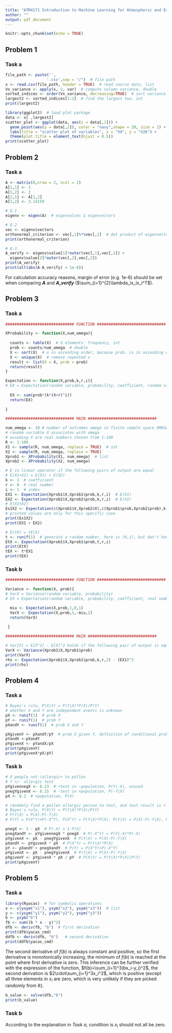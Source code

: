 ---
title: "ATM4171 Introduction to Machine Learning for Atmospheric and Earth System"
author: ""
output: pdf_document
---
```{r setup, include = FALSE}
knitr::opts_chunk$set(echo = TRUE)
```

## Problem 1  
### Task a

```{r eval = TRUE, prompt = FALSE, comment = '', fig.width = 5, fig.height = 3,fig.align='center'}  

file_path <- paste('',
                  '.csv',sep = "/")  # file path
x <- read.csv(file_path, header = TRUE)  # read source data, list
Vx_variance <- apply(x, 2, var)  # compute column variance, double
sorted_indices <- order(Vx_variance, decreasing=TRUE)  # sort variance in descending order
largest2 <- sorted_indices[1:2]  # find the largest two, int
print(largest2)

library(ggplot2)  # load plot package
data <- x[ ,largest2] 
scatter_plot <- ggplot(data, aes(x = data[,1])) + 
  geom_point(aes(y = data[,2]), color = "navy",shape = 20, size = 1) +
  labs(title = "scatter plot of variables", x = "V4", y = "V26") +
  theme(plot.title = element_text(hjust = 0.5)) 
print(scatter_plot)

```
\newpage

## Problem 2
### Task a

```{r eval = TRUE, prompt = FALSE, comment = ''}  

A <- matrix(0,nrow = 2, ncol = 2)
A[1,1] <- 1
A[1,2] <- 2
A[2,1] <- A[1,2]
A[2,2] <- 3.14159

# Q.1
eigenv <- eigen(A)  # eigenvalues & eigenvectors

# Q.2
vec <- eigenv$vectors
orthonormal_criterion <- vec[,1]%*%vec[,2]  # dot product of eigenvectors
print(orthonormal_criterion)  

# Q.3
A_verify <- eigenv$value[1]*outer(vec[,1],vec[,1]) +
  eigenv$value[2]*outer(vec[,2],vec[,2])
print(A_verify)
print(all(abs(A-A_verify) < 1e-6))

```

For calculation accuracy reasons, margin of error (e.g. 1e-6) should be set when comparing ***A*** and ***A_verify*** ($\sum_{i=1}^{2}\lambda_ix_ix_i^T$).

\newpage

## Problem 3
### Task a

```{r eval = TRUE, prompt = FALSE, comment = ''} 

############################## FUNCTION ############################## 

XProbability <- function(X,num_omega){
  
  counts <- table(X)  # X elements' frequency, int
  prob <- counts/num_omega  # double
  X <- sort(X)  # x in ascending order, because prob. is in ascending order
  X <- unique(X)  # remove repeated x
  result <- list(X = X, prob = prob)
  return(result)  
}

Expectation <- function(X,prob,k,r,i){
# EX = Expectation(random variable, probability, coefficient, random value, index)
  
  EX <- sum(prob*(k*(X+r)^i))
  return(EX)
  
}

############################## MAIN ############################## 

num_omega <- 10 # number of outcomes omega in finite sample space OMEGA
# random variable X associates with omega
# assuming X are real numbers chosen from 1:100
R <- 1:100
X1 <- sample(R, num_omega, replace = TRUE)  # int
X2 <- sample(R, num_omega, replace = TRUE)
Xprob1 <- XProbability(X1, num_omega)  # list
Xprob2 <- XProbability(X2, num_omega)

# E is linear operator if the following pairs of output are equal
# E(X1+X2) = E(X1) + E(X2)
k <- 1  # coefficient
r <- 0  # real number  
i <- 1  # index
EX1 <- Expectation(Xprob1$X,Xprob1$prob,k,r,i)  # E(X1)
EX2 <- Expectation(Xprob2$X,Xprob2$prob,k,r,i)  # E(X2)
# E(X1+X2)
Ex1X2 <- Expectation(c(Xprob1$X,Xprob2$X),c(Xprob1$prob,Xprob2$prob),k,r,i)  
# printed values are only for this specific case
print(Ex1X2)  
print(EX1 + EX2)  

# E(tX) = tE(X)
t <- runif(1)  # generate a random number, here is (0,1), but don't have to
EtX <- Expectation(Xprob1$X,Xprob1$prob,t,r,i)
print(EtX)  
tEX <- t*EX1
print(tEX)  

```

### Task b

```{r eval = TRUE, prompt = FALSE, comment = ''}

############################## FUNCTION ############################## 

Variance <- function(X, prob){
# VarX = Variance(random variable, probability)
# EX = Expectation(random variable, probability, coefficient, real number, index)  

  miu <- Expectation(X,prob,1,0,1)
  VarX <- Expectation(X,prob,1,-miu,2)
  return(VarX)
  
 }

############################## MAIN ############################## 

# Var[X] = E[X^2] - E[X]^2 holds if the following pair of output is equal
VarX <- Variance(Xprob1$X,Xprob1$prob)
print(VarX)
rhs <- Expectation(Xprob1$X,Xprob1$prob,k,r,2) - (EX1)^2  
print(rhs) 

```
\newpage

## Problem 4
### Task a

```{r eval = TRUE, prompt = FALSE, comment = ''}

# Bayes's rule, P(X|Y) = P(Y|X)*P(X)/P(Y)
# whether X and Y are independent events is unknown
pX <- runif(1)  # prob X
pY <- runif(1)  # prob Y
pXandY <- runif(1)  # prob X and Y

pXgivenY <- pXandY/pY  # prob X given Y, definition of conditional probability
pYandX <-pXandY
pYgivenX <- pYandX/pX
print(pXgivenY)
print(pYgivenX*pX/pY)

```

### Task b

```{r eval = TRUE, prompt = FALSE, comment = ''}

# X people not-/allergic+ to pollen
# Y +/- allergic test
pYgivennegX <- 0.23  # +test in -population, P(Y|-X), unused
pnegYgivenX <- 0.15  # -test in +population, P(-Y|X)
pX <- 0.2  # +population, P(X)

# randomly find a pollen allergic person to test, and test result is + (known), P(X|Y)
# Bayes's rule, P(X|Y) = P(Y|X)*P(X)/P(Y)
# P(Y|X) = P(X)-P(-Y|X)
# P(Y) = P(X^Y)+P(-X^Y), P(X^Y) = P(Y|X)*P(X), P(Y|X) = P(X)-P(-Y|X), P(-X^Y) = P(Y|-X)*P(-X), P(-X) = 1-P(X)

pnegX <- 1 - pX  # P(-X) = 1-P(X)
pnegXandY <- pYgivennegX * pnegX  # P(-X^Y) = P(Y|-X)*P(-X) 
pYgivenX <- pX - pnegYgivenX  # P(Y|X) = P(X)-P(-Y|X)
pXandY <- pYgivenX * pX  # P(X^Y) = P(Y|X)*P(X)
pY <- pXandY + pnegXandY  # P(Y) = P(X^Y)+P(-X^Y)
pYgivenX <- pX - pnegYgivenX  # P(Y|X) = P(X)-P(-Y|X)
pXgivenY <- pYgivenX * pX / pY  # P(X|Y) = P(Y|X)*P(X)/P(Y)
print(pXgivenY)

```
\newpage

## Problem 5
### Task a

```{r eval = TRUE, prompt = FALSE, comment = ''}

library(Ryacas)  # for symbolic operations
x <- c(ysym("x1"), ysym("x2"), ysym("x3"))  # list
y <- c(ysym("y1"), ysym("y2"), ysym("y3"))
b <- ysym("b")  
fb <- sum((b * x - y)^2)  
dfb <- deriv(fb, "b")  # first derivation
print(dfb$yacas_cmd)
ddfb <- deriv(dfb, "b")   # second derivation
print(ddfb$yacas_cmd)

```

The second derivative of $f(b)$ is always constant and positive, so the first derivative is monotonically increasing, the minimum of $f(b)$ is reached at the point where first derivative is zero. This inference can be further verified with the expression of the function, $f(b)=\sum_{i=1}^3(bx_i-y_i)^2$, the second derivation is $2\cdot\sum_{i=1}^3x_i^2$, which is positive (except all three elements in $x_i$ are zero, which is very unlikely if they are picked randomly from $\mathbb{R}$).

```{r eval = TRUE, prompt = FALSE, comment = ''}

b_value <- solve(dfb,"b")
print(b_value)

```

### Task b

According to the explanation in *Task a*, condition is $x_i$ should not all be zero.
